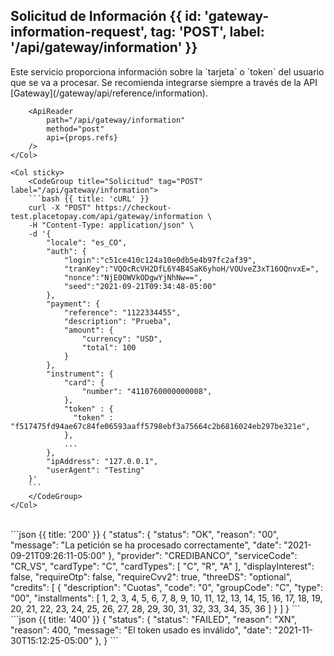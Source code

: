 
## Solicitud de Información {{ id: 'gateway-information-request', tag: 'POST', label: '/api/gateway/information' }}

<Row> 
    <Col>
        Este servicio proporciona información sobre la `tarjeta` o `token` del usuario que se va a procesar. Se recomienda integrarse siempre a través de la API [Gateway](/gateway/api/reference/information).

        <ApiReader
            path="/api/gateway/information"
            method="post"
            api={props.refs}
        />
    </Col>

    <Col sticky>
        <CodeGroup title="Solicitud" tag="POST" label="/api/gateway/information">
        ```bash {{ title: 'cURL' }}
        curl -X "POST" https://checkout-test.placetopay.com/api/gateway/information \
        -H "Content-Type: application/json" \
        -d '{
            "locale": "es_CO",
            "auth": {
                "login":"c51ce410c124a10e0db5e4b97fc2af39",
                "tranKey":"VQOcRcVH2DfL6Y4B4SaK6yhoH/VOUveZ3xT16OQnvxE=",
                "nonce":"NjE0OWVkODgwYjNhNw==",
                "seed":"2021-09-21T09:34:48-05:00"
            },
            "payment": {
                "reference": "1122334455",
                "description": "Prueba",
                "amount": {
                    "currency": "USD",
                    "total": 100
                }
            },
            "instrument": {
                "card": {
                    "number": "4110760000000008",
                },
                "token" : {
                  "token" : "f517475fd94ae67c84fe06593aaff5798ebf3a75664c2b6816024eb297be321e",
                },
                ...
            },
            "ipAddress": "127.0.0.1",
            "userAgent": "Testing"
        }'
        ```
        </CodeGroup>
    </Col>
</Row>

<Row>
    <Col>
        <ApiReader
            path="/api/gateway/information"
            method="post"
            type="response"
            api={props.refs}
        />
    </Col>
    <Col sticky>
        <br />
        <CodeGroup title="Respuesta">
            ```json {{ title: '200' }}
                {
                    "status": {
                        "status": "OK",
                        "reason": "00",
                        "message": "La petición se ha procesado correctamente",
                        "date": "2021-09-21T09:26:11-05:00"
                    },
                    "provider": "CREDIBANCO",
                    "serviceCode": "CR_VS",
                    "cardType": "C",
                    "cardTypes": [
                        "C",
                        "R",
                        "A"
                    ],
                    "displayInterest": false,
                    "requireOtp": false,
                    "requireCvv2": true,
                    "threeDS": "optional",
                    "credits": [
                        {
                        "description": "Cuotas",
                        "code": "0",
                        "groupCode": "C",
                        "type": "00",
                        "installments": [
                            1,
                            2,
                            3,
                            4,
                            5,
                            6,
                            7,
                            8,
                            9,
                            10,
                            11,
                            12,
                            13,
                            14,
                            15,
                            16,
                            17,
                            18,
                            19,
                            20,
                            21,
                            22,
                            23,
                            24,
                            25,
                            26,
                            27,
                            28,
                            29,
                            30,
                            31,
                            32,
                            33,
                            34,
                            35,
                            36
                        ]
                        }
                    ]
                }
            ```
            ```json {{ title: '400' }}
            {
                "status": {
                    "status": "FAILED",
                    "reason": "XN",
                    "reason": 400,
                    "message": "El token usado es inválido",
                    "date": "2021-11-30T15:12:25-05:00"
                },
            }
            ```
        </CodeGroup>
    </Col>
</Row>